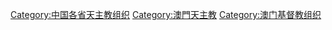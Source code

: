 [[Category:中国各省天主教组织|Category:中国各省天主教组织]]
[[Category:澳門天主教|Category:澳門天主教]]
[[Category:澳门基督教组织|Category:澳门基督教组织]]